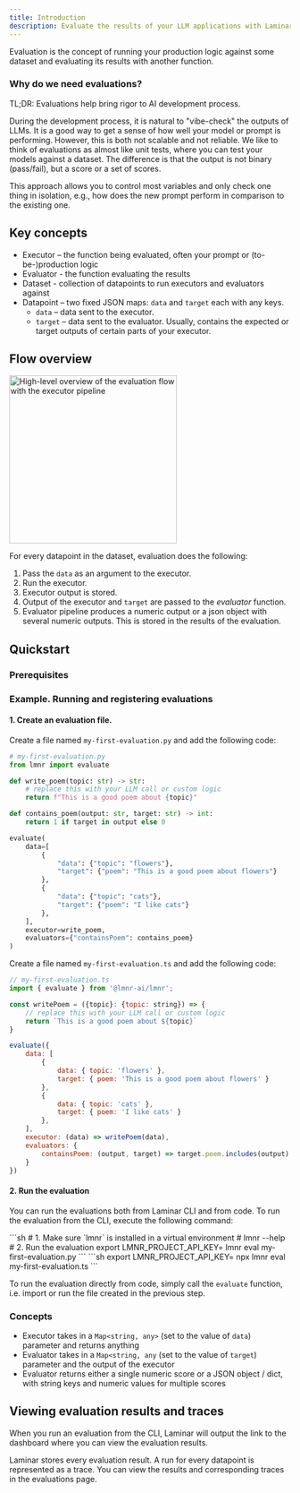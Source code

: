```yaml
---
title: Introduction
description: Evaluate the results of your LLM applications with Laminar
---
```



Evaluation is the concept of running your production logic against some dataset
and evaluating its results with another function.

### Why do we need evaluations?

TL;DR: Evaluations help bring rigor to AI development process.

During the development process, it is natural to "vibe-check" the outputs of LLMs.
It is a good way to get a sense of how well your model or prompt is performing.
However, this is both not scalable and not reliable. We like to think of evaluations as
almost like unit tests, where you can test your models against a dataset. The difference
is that the output is not binary (pass/fail), but a score or a set of scores.

This approach allows you to control most variables and only
check one thing in isolation, e.g., how does the new prompt perform in comparison
to the existing one.

## Key concepts

- Executor – the function being evaluated, often your prompt or (to-be-)production logic
- Evaluator - the function evaluating the results
- Dataset - collection of datapoints to run executors and evaluators against
- Datapoint – two fixed JSON maps: `data` and `target` each with any keys.
  - `data` – data sent to the executor.
  - `target` – data sent to the evaluator. Usually, contains the expected or target outputs of certain parts of your executor.

## Flow overview

<Frame caption="High-level overview of the evaluation flow">
  <img
    height="300"
    src="/images/evaluations/evaluation-with-executor.png"
    alt="High-level overview of the evaluation flow with the executor pipeline"
  />
</Frame>

For every datapoint in the dataset, evaluation does the following:

1. Pass the `data` as an argument to the executor.
1. Run the executor.
1. Executor output is stored.
1. Output of the executor and `target` are passed to the _evaluator_ function.
1. Evaluator pipeline produces a numeric output or a json object with several numeric outputs.
This is stored in the results of the evaluation.

## Quickstart

### Prerequisites

<LaminarInstall />

### Example. Running and registering evaluations

#### 1. Create an evaluation file.

<Tabs>
<Tab title = "Python">

Create a file named `my-first-evaluation.py` and add the following code:

```python
# my-first-evaluation.py
from lmnr import evaluate

def write_poem(topic: str) -> str:
    # replace this with your LLM call or custom logic
    return f"This is a good poem about {topic}"

def contains_poem(output: str, target: str) -> int:
    return 1 if target in output else 0

evaluate(
    data=[
        {
            "data": {"topic": "flowers"},
            "target": {"poem": "This is a good poem about flowers"}
        },
        {
            "data": {"topic": "cats"},
            "target": {"poem": "I like cats"}
        },
    ],
    executor=write_poem,
    evaluators={"containsPoem": contains_poem}
)
```

</Tab>
<Tab title = "JavaScript/TypeScript">

Create a file named `my-first-evaluation.ts` and add the following code:

```javascript
// my-first-evaluation.ts
import { evaluate } from '@lmnr-ai/lmnr';

const writePoem = ({topic}: {topic: string}) => {
    // replace this with your LLM call or custom logic
    return `This is a good poem about ${topic}`
}

evaluate({
    data: [
        {
            data: { topic: 'flowers' },
            target: { poem: 'This is a good poem about flowers' }
        },
        {
            data: { topic: 'cats' },
            target: { poem: 'I like cats' }
        },
    ],
    executor: (data) => writePoem(data),
    evaluators: {
        containsPoem: (output, target) => target.poem.includes(output) ? 1 : 0
    }
})
```
</Tab>
</Tabs>

#### 2. Run the evaluation

You can run the evaluations both from Laminar CLI and from code.
To run the evaluation from the CLI, execute the following command:

<Tabs>
<Tab title = "Python">
```sh
# 1. Make sure `lmnr` is installed in a virtual environment
# lmnr --help
# 2. Run the evaluation
export LMNR_PROJECT_API_KEY=<YOUR_PROJECT_API_KEY>
lmnr eval my-first-evaluation.py
```
</Tab>
<Tab title = "JavaScript/TypeScript">
```sh
export LMNR_PROJECT_API_KEY=<YOUR_PROJECT_API_KEY>
npx lmnr eval my-first-evaluation.ts
```
</Tab>

</Tabs>

To run the evaluation directly from code, simply call the `evaluate` function, i.e. import or
run the file created in the previous step.

### Concepts

- Executor takes in a `Map<string, any>` (set to the value of `data`) parameter and returns anything
- Evaluator takes in a `Map<string, any` (set to the value of `target`) parameter and the output of the executor
- Evaluator returns either a single numeric score or a JSON object / dict, with string keys and numeric values for multiple scores

## Viewing evaluation results and traces

When you run an evaluation from the CLI, Laminar will output the link to the dashboard
where you can view the evaluation results.

Laminar stores every evaluation result.
A run for every datapoint is represented as a trace.
You can view the results and corresponding traces in the evaluations page.
